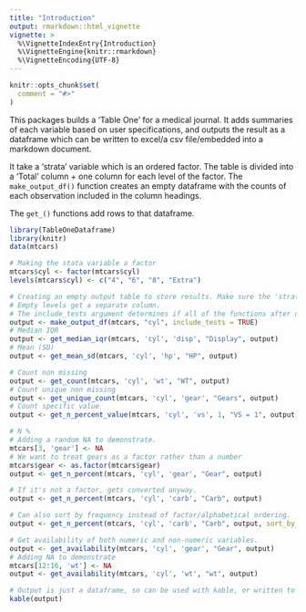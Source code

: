 ```yaml
---
title: "Introduction"
output: rmarkdown::html_vignette
vignette: >
  %\VignetteIndexEntry{Introduction}
  %\VignetteEngine{knitr::rmarkdown}
  %\VignetteEncoding{UTF-8}
---
```


```r
knitr::opts_chunk$set(
  comment = "#>"
)
```

This packages builds a 'Table One' for a medical journal. It adds summaries of each variable based on user specifications, and outputs the result as a dataframe which can be written to excel/a csv file/embedded into a markdown document. 

It take a 'strata' variable which is an ordered factor. The table is divided into a 'Total' column + one column for each level of the factor. 
The `make_output_df()` function creates an empty dataframe with the counts of each observation included in the column headings. 

The `get_()` functions add rows to that dataframe. 

```r
library(TableOneDataframe)
library(knitr)
data(mtcars)
```


```r
# Making the stata variable a factor
mtcars$cyl <- factor(mtcars$cyl)
levels(mtcars$cyl) <- c("4", "6", "8", "Extra")
```

```r
# Creating an empty output table to store results. Make sure the 'strata' variable is a factor.
# Empty levels get a separate column.
# The include_tests argument determines if all of the functions after do p-value testing.
output <- make_output_df(mtcars, "cyl", include_tests = TRUE)
# Median IQR
output <- get_median_iqr(mtcars, 'cyl', 'disp', "Display", output)
# Mean (SD)
output <- get_mean_sd(mtcars, 'cyl', 'hp', "HP", output)

# Count non missing
output <- get_count(mtcars, 'cyl', 'wt', "WT", output)
# Count unique non missing
output <- get_unique_count(mtcars, 'cyl', 'gear', "Gears", output)
# Count specific value
output <- get_n_percent_value(mtcars, 'cyl', 'vs', 1, "VS = 1", output)

# N %
# Adding a random NA to demonstrate. 
mtcars[3, 'gear'] <- NA
# We want to treat gears as a factor rather than a number
mtcars$gear <- as.factor(mtcars$gear)
output <- get_n_percent(mtcars, 'cyl', 'gear', "Gear", output)

# If it's not a factor, gets converted anyway.
output <- get_n_percent(mtcars, 'cyl', 'carb', "Carb", output)

# Can also sort by frequency instead of factor/alphabetical ordering.
output <- get_n_percent(mtcars, 'cyl', 'carb', "Carb", output, sort_by_freq = TRUE)

# Get availability of both numeric and non-numeric variables.
output <- get_availability(mtcars, 'cyl', 'gear', "Gear", output)
# Adding NA to demonstrate
mtcars[12:16, 'wt'] <- NA
output <- get_availability(mtcars, 'cyl', 'wt', "wt", output)

# Output is just a dataframe, so can be used with kable, or written to excel/csv.
kable(output)
```
